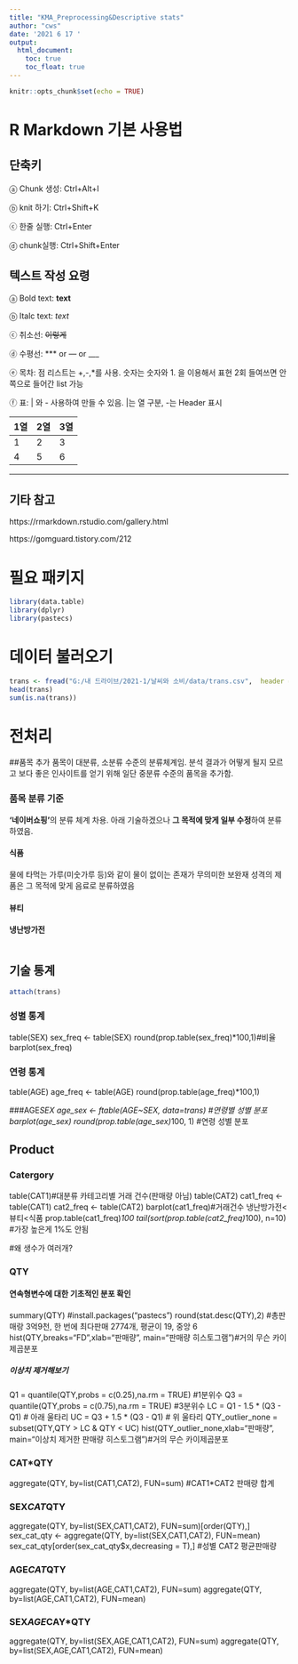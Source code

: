 ```yaml
---
title: "KMA_Preprocessing&Descriptive stats"
author: "cws"
date: '2021 6 17 '
output: 
  html_document:
    toc: true
    toc_float: true
---
```


```r
knitr::opts_chunk$set(echo = TRUE)
```

# R Markdown 기본 사용법
## 단축키

ⓐ Chunk 생성: Ctrl+Alt+I


ⓑ knit 하기: Ctrl+Shift+K


ⓒ 한줄 실행: Ctrl+Enter


ⓓ chunk실행: Ctrl+Shift+Enter

## 텍스트 작성 요령

ⓐ Bold text: **text**


ⓑ Italc text: *text*


ⓒ 취소선: ~~이렇게~~


ⓓ 수평선: *** or --- or ___


ⓔ 목차: 점 리스트는 +,-,*를 사용. 숫자는 숫자와 1. 을 이용해서 표현 2회 들여쓰면 안쪽으로 들어간 list 가능


ⓕ 표: | 와 - 사용하여 만들 수 있음. |는 열 구분, -는 Header 표시 

|1열|2열|3열|
|-|-|-|
|1|2|3|
|4|5|6|

***

## 기타 참고 

https://rmarkdown.rstudio.com/gallery.html


https://gomguard.tistory.com/212


# 필요 패키지 
```r
library(data.table)
library(dplyr)
library(pastecs)
```

# 데이터 불러오기
```r
trans <- fread("G:/내 드라이브/2021-1/날씨와 소비/data/trans.csv",  header = TRUE,encoding="UTF-8")
head(trans)
sum(is.na(trans))
```

# 전처리 

##품목 추가 
 품목이 대분류, 소분류 수준의 분류체계임. 분석 결과가 어떻게 될지 모르고 보다 좋은 인사이트를 얻기 위해 일단 중분류 수준의 품목을 추가함.

### 품목 분류 기준

**'네이버쇼핑'**의 분류 체계 차용. 아래 기술하겠으나 **그 목적에 맞게 일부 수정**하여 분류하였음. 

#### 식품 
물에 타먹는 가루(미숫가루 등)와 같이 물이 없이는 존재가 무의미한 보완재 성격의 제품은 그 목적에 맞게 음료로 분류하였음

#### 뷰티 


#### 냉난방가전


```r

```


## 기술 통계
```r
attach(trans)
```

### 성별 통계
table(SEX)
sex_freq <- table(SEX)
round(prop.table(sex_freq)*100,1)#비율
barplot(sex_freq)

### 연령 통계
table(AGE)
age_freq <- table(AGE)
round(prop.table(age_freq)*100,1)

###AGE*SEX
age_sex <- ftable(AGE~SEX, data=trans) #연령별 성별 분포
barplot(age_sex)
round(prop.table(age_sex)*100, 1) #연령 성별 분포 

## Product
### Catergory
table(CAT1)#대분류 카테고리별 거래 건수(판매량 아님)
table(CAT2)
cat1_freq <- table(CAT1)
cat2_freq <- table(CAT2)
barplot(cat1_freq)#거래건수 냉난방가전<뷰티<식품
prop.table(cat1_freq)*100
tail(sort(prop.table(cat2_freq)*100), n=10) #가장 높은게 1%도 안됨


#왜 생수가 여러개? 

### QTY


#### 연속형변수에 대한 기초적인 분포 확인
summary(QTY)
#install.packages("pastecs")
round(stat.desc(QTY),2) #총판매랑 3억9천, 한 번에 최다판매 2774개, 평균이 19, 중앙 6
hist(QTY,breaks="FD",xlab="판매량", main="판매량 히스토그램")#거의 무슨 카이제곱분포

##### 이상치 제거해보기
Q1 = quantile(QTY,probs = c(0.25),na.rm = TRUE) #1분위수
Q3 = quantile(QTY,probs = c(0.75),na.rm = TRUE) #3분위수
LC = Q1 - 1.5 * (Q3 - Q1) # 아래 울타리
UC = Q3 + 1.5 * (Q3 - Q1) # 위 울타리
QTY_outlier_none = subset(QTY,QTY >  LC & QTY < UC)
hist(QTY_outlier_none,xlab="판매량", main="이상치 제거한 판매량 히스토그램")#거의 무슨 카이제곱분포

### CAT*QTY
aggregate(QTY, by=list(CAT1,CAT2), FUN=sum) #CAT1*CAT2 판매량 합계

### SEX*CAT*QTY 
aggregate(QTY, by=list(SEX,CAT1,CAT2), FUN=sum)[order(QTY),]
sex_cat_qty <- aggregate(QTY, by=list(SEX,CAT1,CAT2), FUN=mean)
sex_cat_qty[order(sex_cat_qty$x,decreasing = T),] #성별 CAT2 평균판매량

### AGE*CAT*QTY
aggregate(QTY, by=list(AGE,CAT1,CAT2), FUN=sum)
aggregate(QTY, by=list(AGE,CAT1,CAT2), FUN=mean)

### SEX*AGE*CAY*QTY
aggregate(QTY, by=list(SEX,AGE,CAT1,CAT2), FUN=sum)
aggregate(QTY, by=list(SEX,AGE,CAT1,CAT2), FUN=mean)
